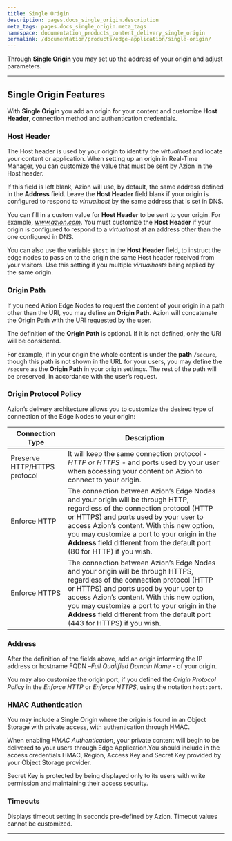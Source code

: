 ```yaml
---
title: Single Origin
description: pages.docs_single_origin.description
meta_tags: pages.docs_single_origin.meta_tags
namespace: documentation_products_content_delivery_single_origin
permalink: /documentation/products/edge-application/single-origin/
---
```


Through **Single Origin** you may set up the address of your origin and adjust parameters.

---

## Single Origin Features

With **Single Origin** you add an origin for your content and customize **Host Header**, connection method and authentication credentials.

### Host Header

The Host header is used by your origin to identify the *virtualhost* and locate your content or application. When setting up an origin in Real-Time Manager, you can customize the value that must be sent by Azion in the Host header.

If this field is left blank, Azion will use, by default, the same address defined in the **Address** field. Leave the **Host Header** field blank if your origin is configured to respond to *virtualhost* by the same address that is set in DNS.

You can fill in a custom value for **Host Header** to be sent to your origin. For example, *www.azion.com*. You must customize the **Host Header** if your origin is configured to respond to a *virtualhost* at an address other than the one configured in DNS.

You can also use the variable `$host` in the **Host Header** field, to instruct the edge nodes to pass on to the origin the same Host header received from your visitors. Use this setting if you multiple *virtualhosts* being replied by the same origin.

### Origin Path

If you need Azion Edge Nodes to request the content of your origin in a path other than the URI, you may define an **Origin Path**. Azion will concatenate the Origin Path with the URI requested by the user.

The definition of the **Origin Path** is optional. If it is not defined, only the URI will be considered.

For example, if in your origin the whole content is under the **path** `/secure`, though this path is not shown in the URL for your users, you may define the `/secure` as the **Origin Path** in your origin settings. The rest of the path will be preserved, in accordance with the user’s request.

### Origin Protocol Policy

Azion’s delivery architecture allows you to customize the desired type of connection of the Edge Nodes to your origin:

| Connection Type              | Description                                                  |
| ---------------------------- | ------------------------------------------------------------ |
| Preserve HTTP/HTTPS protocol | It will keep the same connection protocol - *HTTP or HTTPS* - and ports used by your user when accessing your content on Azion to connect to your origin. |
| Enforce HTTP                 | The connection between Azion’s Edge Nodes and your origin will be through HTTP, regardless of the connection protocol (HTTP or HTTPS) and ports used by your user to access Azion’s content. With this new option, you may customize a port to your origin in the **Address** field different from the default port (80 for HTTP) if you wish. |
| Enforce HTTPS                | The connection between Azion’s Edge Nodes and your origin will be through HTTPS, regardless of the connection protocol (HTTP or HTTPS) and ports used by your user to access Azion’s content. With this new option, you may customize a port to your origin in the **Address** field different from the default port (443 for HTTPS) if you wish. |

### Address

After the definition of the fields above, add an origin informing the IP address or hostname FQDN –*Full Qualified Domain Name* - of your origin.

You may also customize the origin port, if you defined the *Origin Protocol Policy* in the *Enforce HTTP* or *Enforce HTTPS*, using the notation `host:port`.

### HMAC Authentication 

You may include a Single Origin where the origin is found in an Object Storage with private access, with authentication through HMAC.

When enabling *HMAC Authentication*, your private content will begin to be delivered to your users through Edge Application.You should include in the access credentials HMAC, Region, Access Key and Secret Key provided by your Object Storage provider. 

Secret Key is protected by being displayed only to its users with write permission and maintaining their access security.

### Timeouts 

Displays timeout setting in seconds pre-defined by Azion. Timeout values cannot be customized.

---
